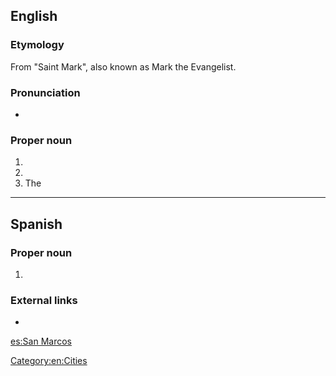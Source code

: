 ==English==
{{wikipedia}}

===Etymology===
From {{etyl|es|en}} "Saint Mark", also known as Mark the Evangelist.

===Pronunciation===
* {{a|US}} {{IPA|/sæn ˈmɑrkəs/|lang=en}}

===Proper noun===
{{en-proper noun|head=[[San]] [[Marcos]]}}

# {{w|San Marcos, California}}
# {{w|San Marcos, Texas}}
# The {{w|San Marcos River}}

[[Category:en:Cities]]

----

==Spanish==

===Proper noun===
{{es-proper noun|m}}

# {{place|es|department|c/Guatemala}}

===External links===
* {{pedialite|lang=es|San Marcos (Guatemala)}}

[[es:San Marcos]]